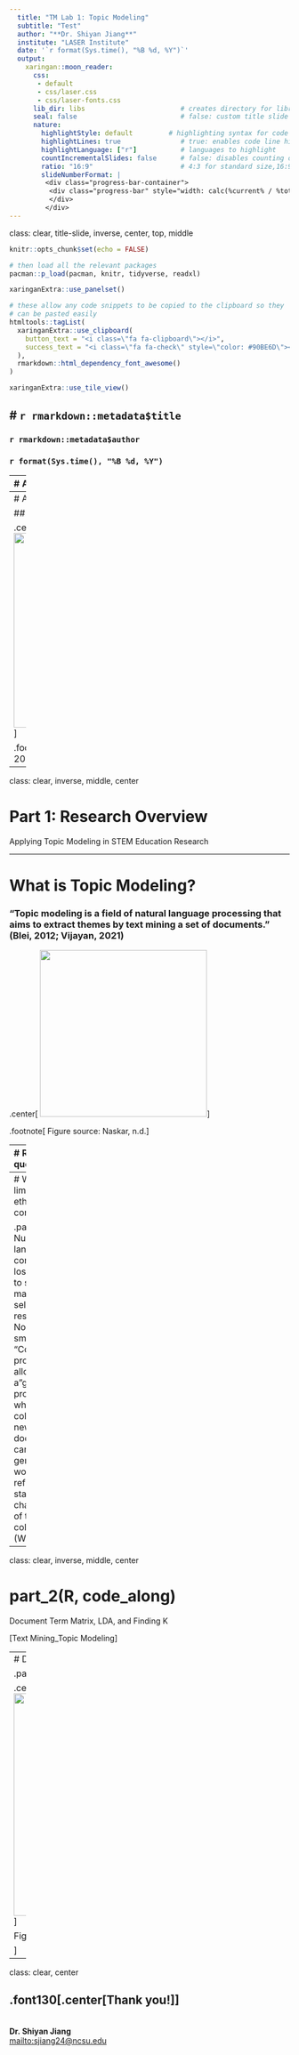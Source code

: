 ```yaml
---
  title: "TM Lab 1: Topic Modeling"
  subtitle: "Test"
  author: "**Dr. Shiyan Jiang**"
  institute: "LASER Institute"
  date: '`r format(Sys.time(), "%B %d, %Y")`'
  output:
    xaringan::moon_reader:
      css:
       - default
       - css/laser.css
       - css/laser-fonts.css
      lib_dir: libs                        # creates directory for libraries
      seal: false                          # false: custom title slide
      nature:
        highlightStyle: default         # highlighting syntax for code
        highlightLines: true               # true: enables code line highlighting 
        highlightLanguage: ["r"]           # languages to highlight
        countIncrementalSlides: false      # false: disables counting of incremental slides
        ratio: "16:9"                      # 4:3 for standard size,16:9
        slideNumberFormat: |
         <div class="progress-bar-container">
          <div class="progress-bar" style="width: calc(%current% / %total% * 100%);">
          </div>
         </div>
---
```

class: clear, title-slide, inverse, center, top, middle

```r
knitr::opts_chunk$set(echo = FALSE)
```

```r
# then load all the relevant packages
pacman::p_load(pacman, knitr, tidyverse, readxl)
```

```r
xaringanExtra::use_panelset()
```

```r
# these allow any code snippets to be copied to the clipboard so they 
# can be pasted easily
htmltools::tagList(
  xaringanExtra::use_clipboard(
    button_text = "<i class=\"fa fa-clipboard\"></i>",
    success_text = "<i class=\"fa fa-check\" style=\"color: #90BE6D\"></i>",
  ),
  rmarkdown::html_dependency_font_awesome()
)
```
```r
xaringanExtra::use_tile_view()

```

# `r rmarkdown::metadata$title`
----
### `r rmarkdown::metadata$author`
### `r format(Sys.time(), "%B %d, %Y")`

---
# Agenda

.pull-left[
## Part 1: Research Overview
- What is Topic Modeling?
- What research questions can topic modeling answer?
- What are limitations & ethical considerations?

]

.pull-right[

## Part 2: R Code-Along
- Document Term Matrix
- LDA
- Finding K
]

---
# A Quick Refresher

## Sentiment analysis

.center[
<img src="img/sentiment-flow.png" height="350px"/>
]

.footnote[
Figure source: Silge & Robinson, 2017
]

---
class: clear, inverse, middle, center

# Part 1: Research Overview

Applying Topic Modeling in STEM Education Research

---

# What is Topic Modeling?

### "Topic modeling is a field of natural language processing that aims to extract themes by text mining a set of documents." (Blei, 2012; Vijayan, 2021)

.center[
<img src="img/tminml.png" height="300px"/>
]

.footnote[
Figure source: Naskar, n.d.
]

---
# Research questions

.panelset[


.panel[.panel-name[Literature]

Literature review (e.g., Chen et al., 2020)
- In what research topics were the Computers & Education community interested ?
- How did such research topics evolve over time?

Assessment (e.g., Ming & Ming, 2015)
- Do the concepts discussed by students as inferred by pLSA (Probabilistic latent semantic analysis) predict their course outcomes?
- How does the accuracy of these predictions change over time as more student work is analyzed?

]

.panel[.panel-name[Walkthrough example]

.pull-left[

Course/project evaluation (e.g., Akoglu et al., 2019)
- What are the similarities and differences between how PLT (professional learning team) members and Non-PLT online participants engage and meet course goals in a MOOC-Ed designed for educators?

]


.pull-right[

```r
library(tidyverse)
library(knitr)

ts_forum_data <- read_csv("data/ts_forum_data.csv")

ts_forum_data |>
  head() |>
  select(forum_name,post_content) |>
  kable()
```

]


]

.panel[.panel-name[Discuss]

Take a look at the dataset located [here](https://github.com/yan2014/TM_LASER/tree/main/data-u) and consider the following:
- What format is this data set stored as? 
- What are some things you notice about this dataset? 
- What questions do you have about this dataset?
- What similar dataset do you have? 
- What research questions do you want to address with your dataset?

]

]



---
# What are limitations & ethical considerations?

.panelset[
- Nuances of language or context may be lost
- Limited to source material selected by researcher(s)
- Not good for small corpora
- “Computing probabilities allows a "generative" process by which a collection of new “synthetic documents” can be generated that would closely reflect the statistical characteristics of the original collection” (Wikipedia).
]


---
class: clear, inverse, middle, center

# part_2(R, code_along)

Document Term Matrix, LDA, and Finding K 

[Text Mining_Topic Modeling]

---
# Document Term Matrix

.panelset[

.center[
<img src="img/DTM.png" height="400px"/>
]


Figure source: SPE3DLab, n.d.


]

---

class: clear, center

## .font130[.center[**Thank you!**]]
<br/>**Dr. Shiyan Jiang**<br/><mailto:sjiang24@ncsu.edu>

